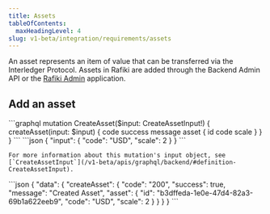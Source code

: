 ```yaml
---
title: Assets
tableOfContents:
  maxHeadingLevel: 4
slug: v1-beta/integration/requirements/assets
---
```



An asset represents an item of value that can be transferred via the Interledger Protocol. Assets in Rafiki are added through the Backend Admin API or the [Rafiki Admin](/v1-beta/admin/admin-user-guide/#assets) application.

## Add an asset

<Tabs>
  <TabItem label="Operation">
    ```graphql
    mutation CreateAsset($input: CreateAssetInput!) {
      createAsset(input: $input) {
        code
        success
        message
        asset {
          id
          code
          scale
        }
      }
    }
    ```
  </TabItem>

  <TabItem label="Variables">
    ```json
    {
      "input": {
        "code": "USD",
        "scale": 2
      }
    }
    ```

    For more information about this mutation's input object, see [`CreateAssetInput`](/v1-beta/apis/graphql/backend/#definition-CreateAssetInput).

  </TabItem>

  <TabItem label="Response">
    ```json
    {
      "data": {
        "createAsset": {
          "code": "200",
          "success": true,
          "message": "Created Asset",
          "asset": {
            "id": "b3dffeda-1e0e-47d4-82a3-69b1a622eeb9",
            "code": "USD",
            "scale": 2
          }
        }
      }
    }
    ```
  </TabItem>
</Tabs>
